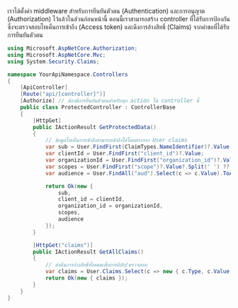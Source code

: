เราได้ตั้งค่า middleware สำหรับการยืนยันตัวตน (Authentication) และการอนุญาต (Authorization) ไว้แล้วในส่วนก่อนหน้านี้ ตอนนี้เราสามารถสร้าง controller ที่ได้รับการป้องกัน ซึ่งจะตรวจสอบโทเค็นการเข้าถึง (Access token) และดึงการอ้างสิทธิ์ (Claims) จากคำขอที่ได้รับการยืนยันตัวตน

```csharp title="ProtectedController.cs"
using Microsoft.AspNetCore.Authorization;
using Microsoft.AspNetCore.Mvc;
using System.Security.Claims;

namespace YourApiNamespace.Controllers
{
    [ApiController]
    [Route("api/[controller]")]
    [Authorize] // ต้องมีการยืนยันตัวตนสำหรับทุก action ใน controller นี้
    public class ProtectedController : ControllerBase
    {
        [HttpGet]
        public IActionResult GetProtectedData()
        {
            // ข้อมูลโทเค็นการเข้าถึงสามารถเข้าถึงได้โดยตรงจาก User claims
            var sub = User.FindFirst(ClaimTypes.NameIdentifier)?.Value ?? User.FindFirst("sub")?.Value;
            var clientId = User.FindFirst("client_id")?.Value;
            var organizationId = User.FindFirst("organization_id")?.Value;
            var scopes = User.FindFirst("scope")?.Value?.Split(' ') ?? Array.Empty<string>();
            var audience = User.FindAll("aud").Select(c => c.Value).ToArray();

            return Ok(new {
                sub,
                client_id = clientId,
                organization_id = organizationId,
                scopes,
                audience
            });
        }

        [HttpGet("claims")]
        public IActionResult GetAllClaims()
        {
            // ส่งคืนการอ้างสิทธิ์ทั้งหมดเพื่อการดีบัก/ตรวจสอบ
            var claims = User.Claims.Select(c => new { c.Type, c.Value }).ToList();
            return Ok(new { claims });
        }
    }
}
```
